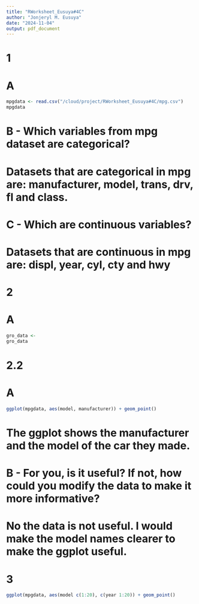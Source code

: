 ```yaml
---
title: "RWorksheet_Eusuya#4C"
author: "Jonjeryl M. Eusuya"
date: "2024-11-04"
output: pdf_document
---
```


# 1
# A
```r
mpgdata <- read.csv("/cloud/project/RWorksheet_Eusuya#4C/mpg.csv")
mpgdata
```
# B - Which variables from mpg dataset are categorical?
# Datasets that are categorical in mpg are: manufacturer, model, trans, drv, fl and class.

# C - Which are continuous variables?
# Datasets that are continuous in mpg are: displ, year, cyl, cty and hwy

# 2
# A
```r
gro_data <- 
gro_data
```
# 2.2
# A
```r
ggplot(mpgdata, aes(model, manufacturer)) + geom_point()
```
# The ggplot shows the manufacturer and the model of the car they made.

# B - For you, is it useful? If not, how could you modify the data to make it more informative?
# No the data is not useful. I would make the model names clearer to make the ggplot useful.

# 3
```r
ggplot(mpgdata, aes(model c(1:20), c(year 1:20)) + geom_point()
```





